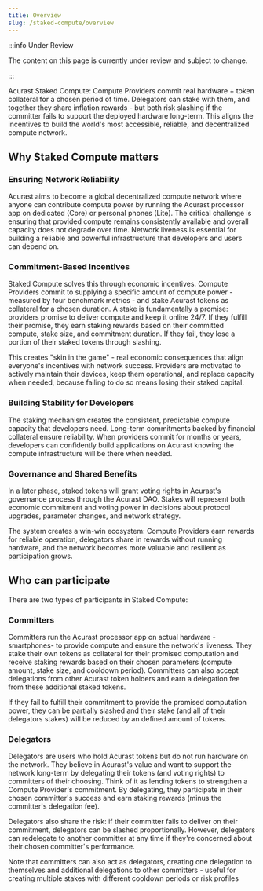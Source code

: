 ```yaml
---
title: Overview
slug: /staked-compute/overview
---
```


:::info Under Review

The content on this page is currently under review and subject to change.

:::

Acurast Staked Compute: Compute Providers commit real hardware + token collateral for a chosen period of time. Delegators can stake with them, and together they share inflation rewards - but both risk slashing if the committer fails to support the deployed hardware long-term. This aligns the incentives to build the world's most accessible, reliable, and decentralized compute network.

## Why Staked Compute matters

### Ensuring Network Reliability

Acurast aims to become a global decentralized compute network where anyone can contribute compute power by running the Acurast processor app on dedicated (Core) or personal phones (Lite). The critical challenge is ensuring that provided compute remains consistently available and overall capacity does not degrade over time. Network liveness is essential for building a reliable and powerful infrastructure that developers and users can depend on.

### Commitment-Based Incentives

Staked Compute solves this through economic incentives. Compute Providers commit to supplying a specific amount of compute power - measured by four benchmark metrics - and stake Acurast tokens as collateral for a chosen duration. A stake is fundamentally a promise: providers promise to deliver compute and keep it online 24/7. If they fulfill their promise, they earn staking rewards based on their committed compute, stake size, and commitment duration. If they fail, they lose a portion of their staked tokens through slashing.

This creates "skin in the game" - real economic consequences that align everyone's incentives with network success. Providers are motivated to actively maintain their devices, keep them operational, and replace capacity when needed, because failing to do so means losing their staked capital.

### Building Stability for Developers

The staking mechanism creates the consistent, predictable compute capacity that developers need. Long-term commitments backed by financial collateral ensure reliability. When providers commit for months or years, developers can confidently build applications on Acurast knowing the compute infrastructure will be there when needed.

### Governance and Shared Benefits

In a later phase, staked tokens will grant voting rights in Acurast's governance process through the Acurast DAO. Stakes will represent both economic commitment and voting power in decisions about protocol upgrades, parameter changes, and network strategy.

The system creates a win-win ecosystem: Compute Providers earn rewards for reliable operation, delegators share in rewards without running hardware, and the network becomes more valuable and resilient as participation grows.

## Who can participate

There are two types of participants in Staked Compute:

### Committers

Committers run the Acurast processor app on actual hardware - smartphones- to provide compute and ensure the network's liveness. They stake their own tokens as collateral for their promised computation and receive staking rewards based on their chosen parameters (compute amount, stake size, and cooldown period). Committers can also accept delegations from other Acurast token holders and earn a delegation fee from these additional staked tokens.

If they fail to fulfill their commitment to provide the promised computation power, they can be partially slashed and their stake (and all of their delegators stakes) will be reduced by an defined amount of tokens.


### Delegators

Delegators are users who hold Acurast tokens but do not run hardware on the network. They believe in Acurast's value and want to support the network long-term by delegating their tokens (and voting rights) to committers of their choosing. Think of it as lending tokens to strengthen a Compute Provider's commitment. By delegating, they participate in their chosen committer's success and earn staking rewards (minus the committer's delegation fee).

Delegators also share the risk: if their committer fails to deliver on their commitment, delegators can be slashed proportionally. However, delegators can redelegate to another committer at any time if they're concerned about their chosen committer's performance.

Note that committers can also act as delegators, creating one delegation to themselves and additional delegations to other committers - useful for creating multiple stakes with different cooldown periods or risk profiles
